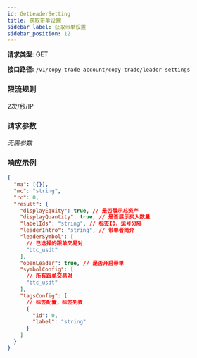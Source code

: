 ```yaml
---
id: GetLeaderSetting
title: 获取带单设置
sidebar_label: 获取带单设置
sidebar_position: 12
---
```


**请求类型:** GET

**接口路径:** `/v1/copy-trade-account/copy-trade/leader-settings`

### 限流规则

2次/秒/IP

### 请求参数

_无需参数_

### 响应示例

```json title="响应"
{
  "ma": [{}],
  "mc": "string",
  "rc": 0,
  "result": {
    "displayEquity": true, // 是否展示总资产
    "displayQuantity": true, // 是否展示买入数量
    "labelIds": "string", // 标签ID，逗号分隔
    "leaderIntro": "string", // 带单者简介
    "leaderSymbol": [
      // 已选择的跟单交易对
      "btc_usdt"
    ],
    "openLeader": true, // 是否开启带单
    "symbolConfig": [
      // 所有跟单交易对
      "btc_usdt"
    ],
    "tagsConfig": [
      // 标签配置，标签列表
      {
        "id": 0,
        "label": "string"
      }
    ]
  }
}
```